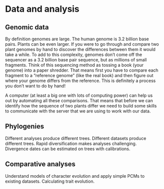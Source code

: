 # Data and analysis

## Genomic data

By definition genomes are large.
The human genome is 3.2 billion base pairs.
Plants can be even larger.
If you were to go through and compare two plant genomes by hand to discover the differences between them it would take a while.
To add to this complexity, genomes don't come off the sequencer as a 3.2 billion base pair sequence,
but as millions of small fragments.
Think of this sequencing method as tossing a book (your genome) into a paper shredder.
That means first you have to compare each fragment to a "reference genome" (like the real book)
and then figure out where your genome differs from the reference.
This is definitely a process you don't want to do by hand!

A computer (at least a big one with lots of computing power) can help us out by automating all these comparisons.
That means that before we can identify how the sequence of two plants differ
we need to build some skills to communicate with the server that we are using to work with our data.

## Phylogenies

Different analyses produce different trees.
Different datasets produce different trees.
Rapid diversification makes analyses challenging. 
Divergence dates can be estimated on trees with calibrations.

## Comparative analyses

Understand models of character evolution and apply simple PCMs to existing datasets.
Calculating trait evolution.

